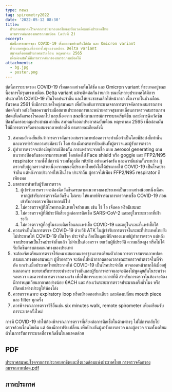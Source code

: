 ```yaml
---
type: news
tag: spirometry2022
date: '2022-05-12 08:30'
title: 
  ประกาศสมาคมโรคจากการประกอบอาชีพและสิ่งแวดล้อมแห่งประเทศไทย
  การตรวจคัดกรองสมรรถภาพปอด (ฉบับที่ 2)
excerpt: 
  บัดนี้การระบาดของ COVID-19 เริ่มลดลงอย่างเห็นได้ชัด และ Omicron variant
  ที่ระบาดอยู่ขณะนี้อาการไม่รุนแรงเหมือน Delta variant
  สมาคมจึงออกประกาศฉบับเดือน พฤษภาคม 2565
  เพื่อผ่อนผันให้มีการตรวจคัดกรองสมรรถภาพปอดได้
attachments:
  - bg.jpg
  - poster.png
---
```





บัดนี้การระบาดของ COVID-19 เริ่มลดลงอย่างเห็นได้ชัด และ Omicron variant ที่ระบาดอยู่ขณะนี้อาการไม่รุนแรงเหมือน Delta variant แม้จะติดต่อกันง่ายกว่า 
ขณะนี้หลายประเทศได้มีการประกาศให้ COVID-19 เป็นโรคประจําถิ่น และให้ประชาชนเลิกใส่หน้ากาก เนื่องจากในช่วงเดือนธันวาคม 2561 ซึ่งมีการะบาดใหญ่สมาคมฯ เพื่อป้องกันการระบาดจากการตรวจคัดกรองสมรรถภาพปอดจึงทํา หนังสือขอความร่วมมือสถานประกอบการและหน่วยตรวจสุขภาพเลื่อนการตรวจสมรรถภาพปอดเพื่อคัดกรองโรคออกไป และเนื่องจาก ขณะนี้สถานการณ์การระบาดเริ่มดีขึ้น และมีการฉีดวัคซีนป้องกันครอบคลุมประชาชนมากขึ้น สมาคมจึงออกประกาศฉบับเดือน พฤษภาคม 2565 เพื่อผ่อนผันให้มีการตรวจคัดกรองสมรรถภาพปอดได้ ตามรายละเอียดดังนี้ 

1. สมาคมยังคงยืนยันว่าการตรวจคัดกรองสมรรถภาพปอดควรจะทําเมื่อจําเป็นโดยมีข้อบ่งชี้เท่านั้น และควรทําด้วยความระมัดระวัง โดย
ต้องมีมาตรการป้องกันทั้งผู้ตรวจและผู้รับการตรวจ 
2. ผู้ทําการตรวจจะต้องมีอุปกรณ์ป้องกัน การแพร่กระจายเชื้อ แบบ aerosol generating ตามแนวทางป้องกันของกรมการแพทย์ โดยต้องใส่
Face shield หรือ goggle และ FFP2/N95 respirator รวมทั้งใส่กาวน์ รวมทั้งถุงมือ nitrile อย่างเคร่งครัด และควรมีแผ่นกั้นระหว่าง ผู้ตรวจกับผู้ถูกตรวจด้วยเนื่องจากขณะนี้ประเทศไทยยังไม่ได้ประกาศให้ COVID-19 เป็นโรคประจําถิ่น แต่หลังจากประกาศให้เป็นโรค
ประจําถิ่น ผู้ตรวจใส่เพียง FFP2/N95 respirator ก็เพียงพอ 
3. มาตรการสําหรับผู้รับการตรวจ
    1. ผู้เข้ารับการตรวจจะต้องฉีดวัคซีนครบตามแนวทางของประเทศเป็นเวลาอย่างน้อยหนึ่งเดือน หากผู้เข้ารับการตรวจฉีดวัคซีน ไม่ครบ ให้แพทย์พิจารณาการตรวจหาเชื้อ COVID-19 ก่อนเข้ารับการตรวจเป็นรายกรณีไป
    2. ไม่ควรตรวจผู้ที่มีโรคทางเดินหายใจส่วนบน เช่น ไข้ ไอ เจ็บคอ หรือมีเสมหะ
    3. ไม่ควรตรวจผู้ที่มีประวัติเสี่ยงสูงต่อการติดเชื้อ SARS-CoV-2 และอยู่ในระยะเวลาที่เฝ้าระวัง
    4. ไม่ควรตรวจผู้ที่อยู่ในระยะติดเชื้อและแพร่เชื้อ COVID-19 และอยู่ในระยะที่แพร่เชื้อได้ 
4. ความจําเป็นในการตรวจ COVID-19 ด้วยวิธี ATK ในผู้เข้ารับการตรวจในระยะที่ประเทศไทยยังไม่ประกาศให้ COVID-19 เป็นโรค
ประจําถิ่น ถือเป็นดุลยพินิจของแพทย์ผู้ทําการตรวจ แต่หลังจากประกาศเป็นโรคประจําถิ่นแล้ว ไม่จําเป็นต้องตรวจ ยกเว้นผู้มีประวัติ
ความเสี่ยงสูง หรือไม่ได้รับวัคซีนครบตามแนวทางของประเทศ 
5. จะต้องจัดเตรียมการตรวจให้เหมาะสมตามมาตรฐานการเตรียมตัวก่อนการตรวจสมรรถภาพปอดตามแนวทางของสมาคมฯ ผู้ที่รอตรวจ
จะต้องใส่หน้ากากตลอดเวลาขณะรอตรวจถ้าตรวจในที่จํากัด ยกเว้นเมื่อประเทศไทยประกาศให้ COVID-19 เป็นโรคประจําถิ่น อาจถอดหน้ากากได้เมื่ออยู่นอกอาคาร พยายามรักษาระยะห่างระหว่างกันและผู้รับการตรวจและจะต้องไม่พูดคุยกันในระหว่างรอตรวจ และควรทําการตรวจกลางแจ้ง เพื่อให้การระบายอากาศที่ดี สําหรับการตรวจในห้องจะต้องมีการหมุนเวียนอากาศอย่างน้อย 6ACH และ
ต้องเว้นระยะการตรวจประมาณครึ่งชั่วโมง หรือ เปิดหน้าต่างประตูให้ห้องโล่ง 
6. ควรตรวจเฉพาะ expiratory loop หรือเป่าออกอย่างเดียว และต้องเปลี่ยน mouth piece และ filter ทุกครั้ง 
7. ควรพิจารณาการตรวจวิธีอื่นเช่น six minutes walk, remote spirometer เพื่อเตรียมรับการระบาดครั้งใหม่

การมี COVID-19 ทําให้ต้องพิจารณาการตรวจที่เสี่ยงต่อการติดเชื้อในด้านต่างๆ ไม่ใช่การกลับไปตรวจด้วยเงื่อนไขเดิม แต่ ต้องมีการปรับเปลี่ยน เพื่อป้องกันผู้มารับการตรวจ และผู้ตรวจ รวมทั้งเตรียมตัวในการรับการระบาดที่อาจเกิดขึ้นในอนาคตด้วย

## PDF

<a href="/ncnews/2022/may/ประกาศสมาคมโรคจากการประกอบอาชีพและสิ่งแวดล้อมแห่งประเทศไทย การตรวจคัดกรองสมรรถภาพปอด.pdf">ประกาศสมาคมโรคจากการประกอบอาชีพและสิ่งแวดล้อมแห่งประเทศไทย การตรวจคัดกรองสมรรถภาพปอด.pdf</a>

## ภาพประกาศ

<GatsbyImage image={props.pageContext.images[1].childImageSharp.gatsbyImageData} alt="tip" />